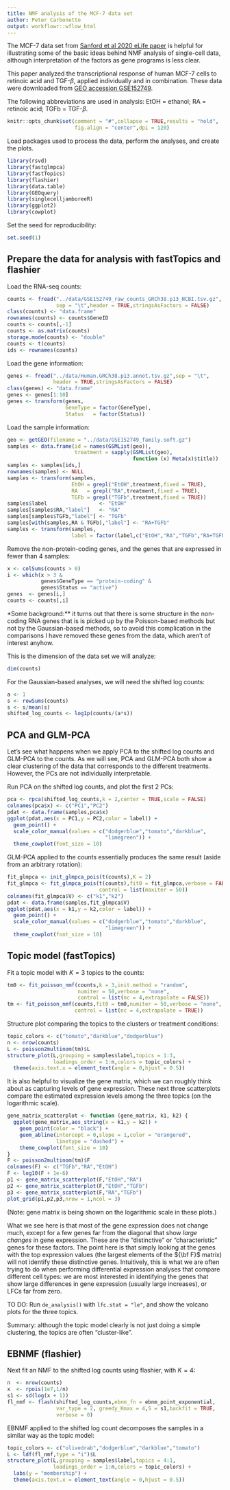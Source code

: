 ```yaml
---
title: NMF analysis of the MCF-7 data set
author: Peter Carbonetto
output: workflowr::wflow_html
---
```


The MCF-7 data set from
[Sanford et al 2020 eLife paper][sanford2020elife] is helpful for
illustrating some of the basic ideas behind NMF analysis of
single-cell data, although interpretation of the factors as gene
programs is less clear.

This paper analyzed the transcriptional response of human MCF-7 cells
to retinoic acid and TGF-$\beta$, applied individually and in
combination. These data were downloaded from
[GEO accession GSE152749][mcf7-geo].

The following abbreviations are used in analysis:
EtOH = ethanol; RA = retinoic acid; TGFb = TGF-$\beta$.

```r
knitr::opts_chunk$set(comment = "#",collapse = TRUE,results = "hold",
                      fig.align = "center",dpi = 120)
```

Load packages used to process the data, perform the analyses, and
create the plots.

```r
library(rsvd)
library(fastglmpca)
library(fastTopics)
library(flashier)
library(data.table)
library(GEOquery)
library(singlecelljamboreeR)
library(ggplot2)
library(cowplot)
```

Set the seed for reproducibility:

```r
set.seed(1)
```

## Prepare the data for analysis with fastTopics and flashier

Load the RNA-seq counts:

```r
counts <- fread("../data/GSE152749_raw_counts_GRCh38.p13_NCBI.tsv.gz",
                sep = "\t",header = TRUE,stringsAsFactors = FALSE)
class(counts) <- "data.frame"
rownames(counts) <- counts$GeneID
counts <- counts[,-1]
counts <- as.matrix(counts)
storage.mode(counts) <- "double"
counts <- t(counts)
ids <- rownames(counts)
```

Load the gene information:

```r
genes <- fread("../data/Human.GRCh38.p13.annot.tsv.gz",sep = "\t",
               header = TRUE,stringsAsFactors = FALSE)
class(genes) <- "data.frame"
genes <- genes[1:10]
genes <- transform(genes,
                   GeneType = factor(GeneType),
				   Status   = factor(Status))
```

Load the sample information:

```r
geo <- getGEO(filename = "../data/GSE152749_family.soft.gz")
samples <- data.frame(id = names(GSMList(geo)),
                      treatment = sapply(GSMList(geo),
                                         function (x) Meta(x)$title))
samples <- samples[ids,]
rownames(samples) <- NULL
samples <- transform(samples,
                     EtOH = grepl("EtOH",treatment,fixed = TRUE),
                     RA   = grepl("RA",treatment,fixed = TRUE),
                     TGFb = grepl("TGFb",treatment,fixed = TRUE))
samples$label                 <- "EtOH"
samples[samples$RA,"label"]   <- "RA"
samples[samples$TGFb,"label"] <- "TGFb"
samples[with(samples,RA & TGFb),"label"] <- "RA+TGFb"
samples <- transform(samples,
                     label = factor(label,c("EtOH","RA","TGFb","RA+TGFb")))
```

Remove the non-protein-coding genes, and the genes that are expressed
in fewer than 4 samples:

```r
x <- colSums(counts > 0)
i <- which(x > 3 &
           genes$GeneType == "protein-coding" &
		   genes$Status == "active")
genes  <- genes[i,]
counts <- counts[,i]
```

*Some background:** it turns out that there is some structure in the
non-coding RNA genes that is is picked up by the Poisson-based methods
but not by the Gaussian-based methods, so to avoid this complication
in the comparisons I have removed these genes from the data, which
aren't of interest anyhow.

This is the dimension of the data set we will analyze:

```r
dim(counts)
```

For the Gaussian-based analyses, we will need the shifted log counts:

```r
a <- 1
s <- rowSums(counts)
s <- s/mean(s)
shifted_log_counts <- log1p(counts/(a*s))
```

## PCA and GLM-PCA

Let's see what happens when we apply PCA to the shifted log counts and
GLM-PCA to the counts. As we will see, PCA and GLM-PCA both show a
clear clustering of the data that corresponds to the different
treatments. However, the PCs are not individually interpretable.

Run PCA on the shifted log counts, and plot the first 2 PCs:

```r
pca <- rpca(shifted_log_counts,k = 2,center = TRUE,scale = FALSE)
colnames(pca$x) <- c("PC1","PC2")
pdat <- data.frame(samples,pca$x)
ggplot(pdat,aes(x = PC1,y = PC2,color = label)) +
  geom_point() +
  scale_color_manual(values = c("dodgerblue","tomato","darkblue",
                                "limegreen")) + 
  theme_cowplot(font_size = 10)
```

GLM-PCA applied to the counts essentially produces the same result
(aside from an arbitrary rotation):

```r
fit_glmpca <- init_glmpca_pois(t(counts),K = 2)
fit_glmpca <- fit_glmpca_pois(t(counts),fit0 = fit_glmpca,verbose = FALSE,
                              control = list(maxiter = 50))
colnames(fit_glmpca$V) <- c("k1","k2")
pdat <- data.frame(samples,fit_glmpca$V)
ggplot(pdat,aes(x = k1,y = k2,color = label)) +
  geom_point() +
  scale_color_manual(values = c("dodgerblue","tomato","darkblue",
                                "limegreen")) + 
  theme_cowplot(font_size = 10)
```

## Topic model (fastTopics)

Fit a topic model with $K = 3$ topics to the counts:

```r
tm0 <- fit_poisson_nmf(counts,k = 3,init.method = "random",
                       numiter = 50,verbose = "none",
     				   control = list(nc = 4,extrapolate = FALSE))
tm <- fit_poisson_nmf(counts,fit0 = tm0,numiter = 50,verbose = "none",
                      control = list(nc = 4,extrapolate = TRUE))
```

Structure plot comparing the topics to the clusters or treatment
conditions:

```r
topic_colors <- c("tomato","darkblue","dodgerblue")
n <- nrow(counts)
L <- poisson2multinom(tm)$L
structure_plot(L,grouping = samples$label,topics = 1:3,
               loadings_order = 1:n,colors = topic_colors) +
  theme(axis.text.x = element_text(angle = 0,hjust = 0.5))
```

It is also helpful to visualize the gene matrix, which we can roughly
think about as capturing levels of gene expression. These next three
scatterplots compare the estimated expression levels among the three
topics (on the logarithmic scale).

```r
gene_matrix_scatterplot <- function (gene_matrix, k1, k2) {
  ggplot(gene_matrix,aes_string(x = k1,y = k2)) +
    geom_point(color = "black") +
    geom_abline(intercept = 0,slope = 1,color = "orangered",
	            linetype = "dashed") +
    theme_cowplot(font_size = 10)
}
F <- poisson2multinom(tm)$F
colnames(F) <- c("TGFb","RA","EtOH")
F <- log10(F + 1e-6)
p1 <- gene_matrix_scatterplot(F,"EtOH","RA")
p2 <- gene_matrix_scatterplot(F,"EtOH","TGFb")
p3 <- gene_matrix_scatterplot(F,"RA","TGFb")
plot_grid(p1,p2,p3,nrow = 1,ncol = 3)
```

(Note: gene matrix is being shown on the logarithmic scale in these
plots.)

What we see here is that most of the gene expression does not change
much, except for a few genes far from the diagonal that show *large
changes* in gene expression. These are the "distinctive" or
"characteristic" genes for these factors. The point here is that
simply looking at the genes with the top expression values (the
largest elements of the ${\bf F}$ matrix) will not identify these
distinctive genes. Intuitively, this is what we are often trying to do
when performing differential expression analyses that compare
different cell types: we are most interested in identifying the genes
that show large differences in gene expression (usually large
increases), or LFCs far from zero.

TO DO: Run `de_analysis()` with `lfc.stat = "le"`, and show the
volcano plots for the three topics.

Summary: although the topic model clearly is not just doing a simple
clustering, the topics are often "cluster-like".

## EBNMF (flashier)

Next fit an NMF to the shifted log counts using flashier, with $K = 4$:

```r
n  <- nrow(counts)
x  <- rpois(1e7,1/n)
s1 <- sd(log(x + 1))
fl_nmf <- flash(shifted_log_counts,ebnm_fn = ebnm_point_exponential,
                var_type = 2, greedy_Kmax = 4,S = s1,backfit = TRUE,
				verbose = 0)
```

EBNMF applied to the shifted log count decomposes the samples in a
similar way as the topic model:

```r
topic_colors <- c("olivedrab","dodgerblue","darkblue","tomato")
L <- ldf(fl_nmf,type = "i")$L
structure_plot(L,grouping = samples$label,topics = 4:1,
               loadings_order = 1:n,colors = topic_colors) +
  labs(y = "membership") +
  theme(axis.text.x = element_text(angle = 0,hjust = 0.5))
```

[sanford2020elife]: https://doi.org/10.7554/eLife.59388
[mcf7-geo]: https://www.ncbi.nlm.nih.gov/geo/query/acc.cgi?acc=GSE152749

